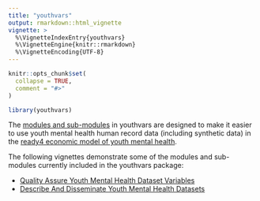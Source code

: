 ```yaml
---
title: "youthvars"
output: rmarkdown::html_vignette
vignette: >
  %\VignetteIndexEntry{youthvars}
  %\VignetteEngine{knitr::rmarkdown}
  %\VignetteEncoding{UTF-8}
---
```


```r
knitr::opts_chunk$set(
  collapse = TRUE,
  comment = "#>"
)
```

```r
library(youthvars)
```
The [modules and sub-modules](https://www.ready4-dev.com/docs/framework/implementation/modularity/) in youthvars are designed to make it easier to use youth mental health human record data (including synthetic data) in the [ready4 economic model of youth mental health](https://www.ready4-dev.com/).

The following vignettes demonstrate some of the modules and sub-modules currently included in the youthvars package:

- [Quality Assure Youth Mental Health Dataset Variables](V_01.html)
- [Describe And Disseminate Youth Mental Health Datasets](V_02.html)
